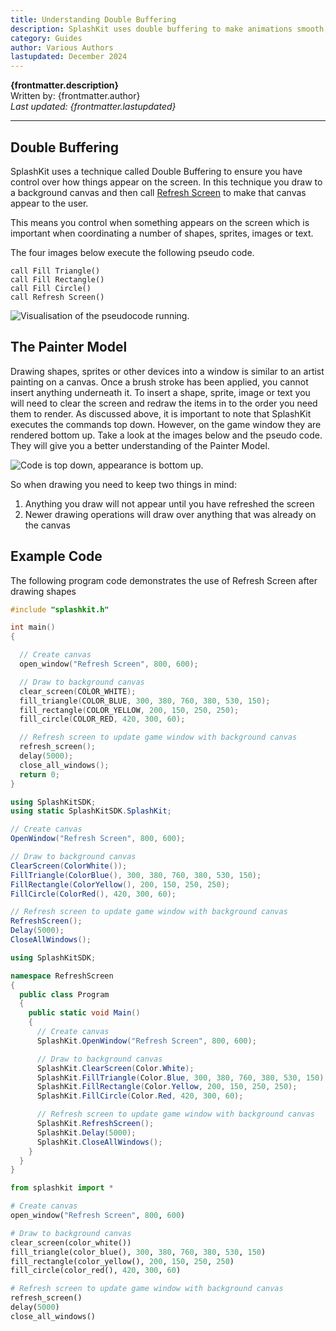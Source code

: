 ```yaml
---
title: Understanding Double Buffering
description: SplashKit uses double buffering to make animations smooth, but this introduces a few steps to get images appearing on the screen as you expect. In this article we discuss the basics of double buffering using Refresh Screen and the painter model.
category: Guides
author: Various Authors
lastupdated: December 2024
---
```



**{frontmatter.description}**  
Written by: {frontmatter.author}  
_Last updated: {frontmatter.lastupdated}_

---

## Double Buffering

SplashKit uses a technique called Double Buffering to ensure you have control over how things appear on the screen. In this technique you draw to a background canvas and then call [Refresh Screen](/api/graphics/#refresh-screen) to make that canvas appear to the user.

This means you control when something appears on the screen which is important when coordinating a number of shapes, sprites, images or text.

The four images below execute the following pseudo code.

```plaintext
call Fill Triangle()
call Fill Rectangle()
call Fill Circle()
call Refresh Screen()
```

![Visualisation of the pseudocode running.](./images/double_buffer/draw_shapes.png)

## The Painter Model

Drawing shapes, sprites or other devices into a window is similar to an artist painting on a canvas. Once a brush stroke has been applied, you cannot insert anything underneath it. To insert a shape, sprite, image or text you will need to clear the screen and redraw the items in to the order you need them to render. As discussed above, it is important to note that SplashKit executes the commands top down. However, on the game window they are rendered bottom up. Take a look at the images below and the pseudo code. They will give you a better understanding of the Painter Model.

![Code is top down, appearance is bottom up.](./images/double_buffer/painter-new.jpg)

So when drawing you need to keep two things in mind:

1. Anything you draw will not appear until you have refreshed the screen
2. Newer drawing operations will draw over anything that was already on the canvas

## Example Code

The following program code demonstrates the use of Refresh Screen after drawing shapes

<Tabs syncKey="code-language">

<TabItem label="C++">

```cpp
#include "splashkit.h"

int main()
{

  // Create canvas
  open_window("Refresh Screen", 800, 600);

  // Draw to background canvas
  clear_screen(COLOR_WHITE);
  fill_triangle(COLOR_BLUE, 300, 380, 760, 380, 530, 150);
  fill_rectangle(COLOR_YELLOW, 200, 150, 250, 250);
  fill_circle(COLOR_RED, 420, 300, 60);

  // Refresh screen to update game window with background canvas
  refresh_screen();
  delay(5000);
  close_all_windows();
  return 0;
}
```

</TabItem>
<TabItem label="C#">

<Tabs syncKey="csharp-style">
<TabItem label="Top-level Statements">

```csharp
using SplashKitSDK;
using static SplashKitSDK.SplashKit;

// Create canvas
OpenWindow("Refresh Screen", 800, 600);

// Draw to background canvas
ClearScreen(ColorWhite());
FillTriangle(ColorBlue(), 300, 380, 760, 380, 530, 150);
FillRectangle(ColorYellow(), 200, 150, 250, 250);
FillCircle(ColorRed(), 420, 300, 60);

// Refresh screen to update game window with background canvas
RefreshScreen();
Delay(5000);
CloseAllWindows();
```

</TabItem>
<TabItem label="Object-Oriented">

```csharp
using SplashKitSDK;

namespace RefreshScreen
{
  public class Program
  {
    public static void Main()
    {
      // Create canvas
      SplashKit.OpenWindow("Refresh Screen", 800, 600);

      // Draw to background canvas
      SplashKit.ClearScreen(Color.White);
      SplashKit.FillTriangle(Color.Blue, 300, 380, 760, 380, 530, 150);
      SplashKit.FillRectangle(Color.Yellow, 200, 150, 250, 250);
      SplashKit.FillCircle(Color.Red, 420, 300, 60);

      // Refresh screen to update game window with background canvas
      SplashKit.RefreshScreen();
      SplashKit.Delay(5000);
      SplashKit.CloseAllWindows();
    }
  }
}
```

</TabItem>
</Tabs>

</TabItem>
<TabItem label="Python">

```python
from splashkit import *

# Create canvas
open_window("Refresh Screen", 800, 600)

# Draw to background canvas
clear_screen(color_white())
fill_triangle(color_blue(), 300, 380, 760, 380, 530, 150)
fill_rectangle(color_yellow(), 200, 150, 250, 250)
fill_circle(color_red(), 420, 300, 60)

# Refresh screen to update game window with background canvas
refresh_screen()
delay(5000)
close_all_windows()

```

</TabItem>
</Tabs>
